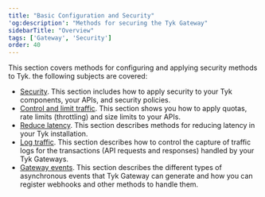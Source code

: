 ```yaml
---
title: "Basic Configuration and Security"
'og:description': "Methods for securing the Tyk Gateway"
sidebarTitle: "Overview"
tags: ['Gateway', 'Security']
order: 40
---
```


This section covers methods for configuring and applying security methods to Tyk. the following subjects are covered:

- [Security](/basic-config-and-security/security). This section includes how to apply security to your Tyk components, your APIs, and security policies.
- [Control and limit traffic](/basic-config-and-security/control-limit-traffic). This section shows you how to apply quotas, rate limits (throttling) and size limits to your APIs.
- [Reduce latency](/basic-config-and-security/reduce-latency). This section describes methods for reducing latency in your Tyk installation.
- [Log traffic](/product-stack/tyk-gateway/basic-config-and-security/logging-api-traffic/logging-api-traffic). This section describes how to control the capture of traffic logs for the transactions (API requests and responses) handled by your Tyk Gateways.
- [Gateway events](/basic-config-and-security/report-monitor-trigger-events). This section describes the different types of asynchronous events that Tyk Gateway can generate and how you can register webhooks and other methods to handle them.
